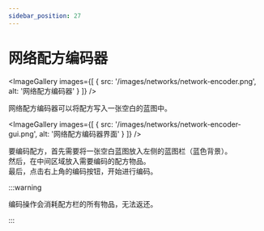 ```yaml
---
sidebar_position: 27
---
```



# 网络配方编码器

<ImageGallery images={[
  { src: '/images/networks/network-encoder.png', alt: '网络配方编码器' }
]} />

网络配方编码器可以将配方写入一张空白的蓝图中。

<ImageGallery images={[
  { src: '/images/networks/network-encoder-gui.png', alt: '网络配方编码器界面' }
]} />

要编码配方，首先需要将一张空白蓝图放入左侧的蓝图栏（蓝色背景）。<br />
然后，在中间区域放入需要编码的配方物品。<br />
最后，点击右上角的编码按钮，开始进行编码。


:::warning

编码操作会消耗配方栏的所有物品，无法返还。

:::
